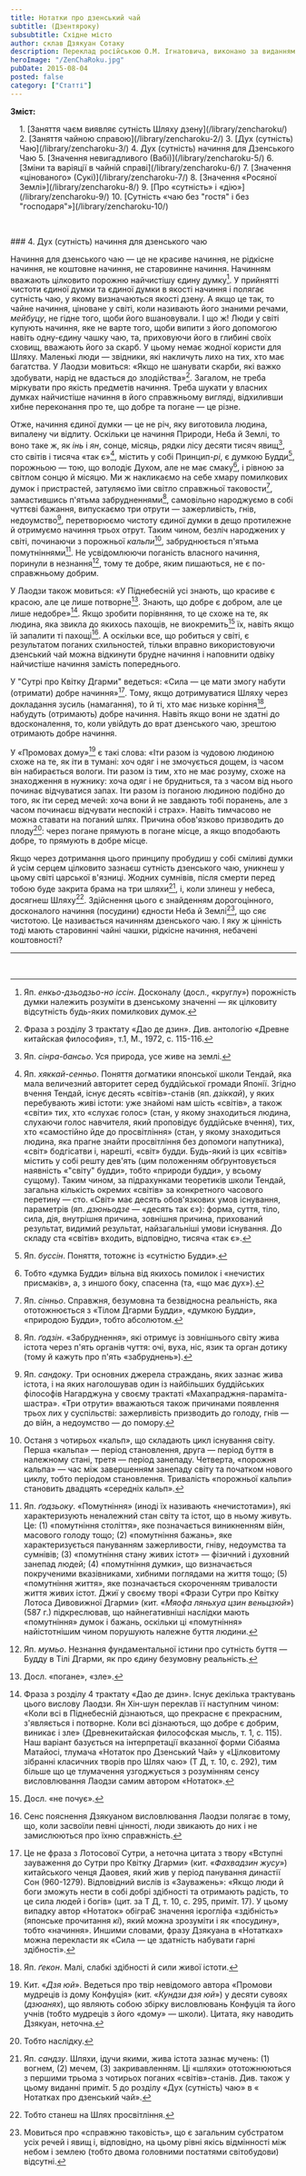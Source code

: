 ```yaml
---
title: Нотатки про дзенський чай
subtitle: (Дзентяроку)
subsubtitle: Східне місто
author: склав Дзякуан Сотаку
description: Переклад російською О.М. Ігнатовича, виконано за виданням «Тядо котен дзенсю» («Повна збірка класичних трактатів Шляху Чаю»)
heroImage: "/ZenChaRoku.jpg"
pubDate: 2015-08-04
posted: false
category: ["Статті"]
---
```


**Зміст:**
<section style="padding-left: 1rem;">
1. [Заняття чаєм виявляє сутність Шляху дзену](/library/zencharoku/)
2. [Заняття чайною справою](/library/zencharoku-2/)
3. [Дух (сутність) Чаю](/library/zencharoku-3/)
4. Дух (сутність) начиння для Дзенського Чаю
5. [Значення невигадливого (Вабі)](/library/zencharoku-5/)
6. [Зміни та варіяції в чайній справі](/library/zencharoku-6/)
7. [Значення «цінованого» (Сукі)](/library/zencharoku-7/)
8. [Значення «Росяної Землі»](/library/zencharoku-8/)
9. [Про «сутність» і «дію»](/library/zencharoku-9/)
10. [Сутність «чаю без "гостя" і без "господаря"»](/library/zencharoku-10/)
</section>

<p>&nbsp;</p>
### 4. Дух (сутність) начиння для дзенського чаю

Начиння для дзенського чаю — це не красиве начиння, не рідкісне начиння, не коштовне начиння, не старовинне начиння. Начинням вважають цілковито порожню найчистішу єдину думку[^1]. У прийнятті чистоти єдиної думки та єдиної думки в якості начиння і полягає сутність чаю, у якому визначаються якості дзену. А якщо це так, то чайне начиння, ціноване у світі, коли називають його знаними речами, _мейбуцу_, не гідне того, щоби його вшановували. І що ж! Люди у світі купують начиння, яке не варте того, щоби випити з його допомогою навіть одну-єдину чашку чаю, та, приховуючи його в глибині своїх сховищ, вважають його за скарб. У цьому немає жодної користи для Шляху. Маленькі люди — звідники, які накличуть лихо на тих, хто має багатства. У Лаодзи мовиться: «Якщо не шанувати скарби, які важко здобувати, нарід не вдасться до злодійства»[^2]. Загалом, не треба міркувати про якість предметів начиння. Треба шукати у власних думках найчистіше начиння в його справжньому вигляді, відхиливши хибне переконання про те, що добре та погане — це різне.

Отже, начиння єдиної думки — це не річ, яку виготовила людина, випалену чи відлиту. Оскільки це начиння Природи, Неба й Землі, то воно таке ж, як _інь_ і _ян_, сонце, місяць, рядки лісу десяти тисяч явищ[^3], сто світів і тисяча «так є»[^4], містить у собі Принцип-_рі_, є думкою Будди[^5], порожньою — тою, що володіє Духом, але не має смаку[^6], і рівною за світлом сонцю й місяцю. Ми ж накликаємо на себе хмару помилкових думок і пристрастей, затуляємо їми світло справжньої таковости[^7], замастившись п'ятьма забрудненнями[^8], самовільно народжуємо в собі чуттєві бажання, випускаємо три отрути — зажерливість, гнів, недоумство[^9], перетворюємо чистоту єдиної думки в дещо протилежне й отримуємо начиння трьох отрут. Таким чином, безліч народжених у світі, починаючи з порожньої _кальпи_[^10], забруднюється п'ятьма помутніннями[^11]. Не усвідомлюючи поганість власного начиння, поринули в незнання[^12], тому те добре, яким пишаються, не є по-справжньому добрим.

У Лаодзи також мовиться: «У Піднебесній усі знають, що красиве є красою, але це лише потворне[^13]. Знають, що добре є добром, але це лише недобре»[^14]. Якщо зробити порівняння, то це схоже на те, як людина, яка звикла до якихось пахощів, не виокремить[^15] їх, навіть якщо їй запалити ті пахощі[^16]. А оскільки все, що робиться у світі, є результатом поганих схильностей, тільки вправно використовуючи дзенський чай можна відкинути брудне начиння і наповнити одвіку найчистіше начиння замість попереднього.

У "Сутрі про Квітку Дгарми" ведеться: «Сила — це мати змогу набути (отримати) добре начиння»[^17]. Тому, якщо дотримуватися Шляху через докладання зусиль (намагання), то й ті, хто має низьке коріння[^18], набудуть (отримають) добре начиння. Навіть якщо вони не здатні до вдосконалення, то, коли увійдуть до врат дзенського чаю, зрештою отримають добре начиння.

У «Промовах дому»[^19] є такі слова: «Іти разом із чудовою людиною схоже на те, як іти в тумані: хоч одяг і не змочується дощем, із часом він набирається вологи. Іти разом із тим, хто не має розуму, схоже на знаходження в нужнику: хоча одяг і не брудниться, та з часом від нього починає відчуватися запах. Іти разом із поганою людиною подібно до того, як іти серед мечей: хоча вони й не завдають тобі поранень, але з часом починаєш відчувати неспокій і страх». Навіть тимчасово не можна ставати на поганий шлях. Причина обов'язково призводить до плоду[^20]: через погане прямують в погане місце, а якщо вподобають добре, то прямують в добре місце.

Якщо через дотримання цього принципу пробудиш у собі сміливі думки й усім серцем цілковито зазнаєш сутність дзенського чаю, уникнеш у цьому світі царської в'язниці. Жодних сумнівів, після смерти перед тобою буде закрита брама на три шляхи[^21], і, коли злинеш у небеса, досягнеш Шляху[^22]. Здійснення цього є знайденням дорогоцінного, досконалого начиння (посудини) єдности Неба й Землі[^23], що сяє чистотою. Це називається начинням дзенського чаю. І яку ж цінність тоді мають старовинні чайні чашки, рідкісне начиння, небачені коштовності?

---

[^1]: Яп. _енкьо-дзьодзьо-но іссін_. Досконалу (досл., «круглу») порожність думки належить розуміти в дзенському значенні — як цілковиту відсутність будь-яких помилкових думок.

[^2]: Фраза з розділу 3 трактату «Дао де дзин». Див. антологію «Древне китайская философия», т.1, М., 1972, с. 115-116.

[^3]: Яп. _сінра-бансьо_. Уся природа, усе живе на землі.

[^4]: Яп. _хяккай-сенньо_. Поняття догматики японської школи Тендай, яка мала величезний авторитет серед буддійської громади Японії. Згідно вчення Тендай, існує десять «світів»-станів (яп. _дзіккай_), у яких перебувають живі істоти: уже знайомі нам шість «світів», а також «світи» тих, хто «слухає голос» (стан, у якому знаходиться людина, слухаючи голос навчителя, який проповідує буддійське вчення), тих, хто «самостійно йде до просвітління» (стан, у якому знаходиться людина, яка прагне знайти просвітління без допомоги напутника), «світ» бодгісатви і, нарешті, «світ» будди. Будь-який із цих «світів» містить у собі решту дев'ять (цим положенням обґрунтовується наявність «"світу" будди», тобто «природи будди», у всьому сущому). Таким чином, за підрахунками теоретиків школи Тендай, загальна кількість окремих «світів» за конкретного часового перетину — сто. «Світ» має десять обов'язкових умов існування, параметрів (яп. _дзюньодзе_ — «десять так є»): форма, суття, тіло, сила, дія, внутрішня причина, зовнішня причина, прихований результат, видимий результат, найзагальніші умови існування. До складу ста «світів» входить, відповідно, тисяча «так є».

[^5]: Яп. _буссін_. Поняття, тотожнє із «сутністю Будди».

[^6]: Тобто «думка Будди» вільна від якихось помилок і «нечистих присмаків», а, з иншого боку, спасенна (та, «що має дух»).

[^7]: Яп. _сінньо_. Справжня, безумовна та безвідносна реальність, яка ототожнюється з «Тілом Дгарми Будди», «думкою Будди», «природою Будди», тобто абсолютом.

[^8]: Яп. _ґодзін_. «Забруднення», які отримує із зовнішнього світу жива істота через п'ять органів чуття: очі, вуха, ніс, язик та орган дотику (тому й кажуть про п'ять «забруднень»).

[^9]: Яп. _сандоку_. Три основних джерела страждань, яких зазнає жива істота, і на яких наголошував один із найбільших буддійських філософів Нагарджуна у своєму трактаті «Махапраджня-параміта-шастра». «Три отрути» вважаються також причинами появлення трьох лих у суспільстві: зажерливість призводить до голоду, гнів — до війн, а недоумство — до помору.

[^10]: Останя з чотирьох «кальп», що складають цикл існування світу. Перша «кальпа» — період становлення, друга — період буття в належному стані, третя — період занепаду. Четверта, «порожня кальпа» — час між завершенням занепаду світу та початком нового циклу, тобто періодом становлення. Тривалість «порожньої кальпи» становить двадцять «середніх кальп».

[^11]: Яп. _ґодзьоку_. «Помутніння» (иноді їх називають «нечистотами»), які характеризують неналежний стан світу та істот, що в ньому живуть. Це: (1) «помутніння століття», яке позначається виникненням війн, масового голоду тощо; (2) «помутніння бажань», яке характеризується пануванням зажерливости, гніву, недоумства та сумнівів; (3) «помутніння стану живих істот» — фізичний і духовний занепад людей; (4) «помутніння думки», що визначається покрученими вказівниками, хибними поглядами на життя тощо; (5) «помутніння життя», яке позначається скороченням тривалости життя живих істот. Джиї у своєму творі «Фрази Сутри про Квітку Лотоса Дивовижної Дгарми» (кит. «_Мяофа ляньхуа цзин веньцзюй_») (587 г.) підкреслював, що найнегативніші наслідки мають «помутніння» думок і бажань, оскільки ці «помутніння» найістотнішим чином порушують належне буття людини.

[^12]: Яп. _мумьо_. Незнання фундаментальної істини про сутність буття — Будду в Тілі Дгарми, як про єдину безумовну реальність.

[^13]: Досл. «погане», «зле».

[^14]: Фраза з розділу 4 трактату «Дао де дзин». Існує декілька трактувань цього вислову Лаодзи. Ян Хін-шун переклав її наступним чином: «Коли всі в Піднебесній дізнаються, що прекрасне є прекрасним, з'являється і потворне. Коли всі дізнаються, що добре є добрим, виникає і зле» (Древнекитайская философская мысль, т. 1, с. 115). Наш варіант базується на інтерпретації вказанної форми Сібаяма Матайосі, тлумача «Нотаток про Дзенський Чай» у «Цілковитому зібранні класичних творів про Шлях чаю» (Т Д, т. 10, с. 292), тим більше що це тлумачення узгоджується з розумінням сенсу висловлювання Лаодзи самим автором «Нотаток».

[^15]: Досл. «не почує».

[^16]: Сенс пояснення Дзякуаном висловлювання Лаодзи полягає в тому, що, коли засвоїли певні цінності, люди звикають до них і не замислюються про їхню справжність.

[^17]: Це не фраза з Лотосової Сутри, а неточна цитата з твору «Вступні зауваження до Сутри про Квітку Дгарми» (кит. «_Фахвадзин жусу_») китайського ченця Даовея, який жив у період панування династії Сон (960-1279). Відповідний вислів із «Зауважень»: «Якщо люди й боги зможуть нести в собі добрі здібності та отримають радість, то це сила людей і богів» (цит. за Т Д, т. 10, с. 295, приміт. 17). У цьому випадку автор «Нотаток» обіграЄ значення ієрогліфа «здібність» (японське прочитання _кі_), який можна зрозуміти і як «посудину», тобто «начиння». Иншими словами, фразу Дзякуана в «Нотатках» можна перекласти як «Сила — це здатність набувати гарні здібності».

[^18]: Яп. _ґекон_. Малі, слабкі здібності й сили живої істоти.

[^19]: Кит. «_Дзя юй_». Ведеться про твір невідомого автора «Промови мудреців із дому Конфуція» (кит. «_Кундзи дзя юй_») у десяти сувоях (_дзюанях_), що являють собою збірку висловлювань Конфуція та його учнів (тобто мудреців з його «дому» — школи). Цитата, яку наводить Дзякуан, неточна.

[^20]: Тобто наслідку.

[^21]: Яп. _сандзу_. Шляхи, ідучи якими, жива істота зазнає мучень: (1) вогнем, (2) мечем, (3) закривавленням. Ці «шляхи» ототожнюються з першими трьома з чотирьох поганих «світів»-станів. Див. також у цьому виданні приміт. 5 до розділу «Дух (сутність) чаю» в « Нотатках про дзенський чай».

[^22]: Тобто станеш на Шлях просвітління.

[^23]: Мовиться про «справжню таковість», що є загальним субстратом усіх речей і явищ і, відповідно, на цьому рівні якісь відмінності між небом і землею (тобто двома головними постатями світобудови) відсутні.

<p>&nbsp;</p>